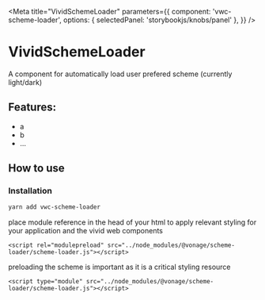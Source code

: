 
<Meta
  title="VividSchemeLoader"
  parameters={{
    component: 'vwc-scheme-loader',
    options: { selectedPanel: 'storybookjs/knobs/panel' },
  }}
/>

# VividSchemeLoader

A component for automatically load user prefered scheme (currently light/dark)

## Features:

- a
- b
- ...

## How to use

### Installation

```bash
yarn add vwc-scheme-loader
```

place module reference in the head of your html to apply relevant styling for your application and the vivid web components

```
<script rel="modulepreload" src="../node_modules/@vonage/scheme-loader/scheme-loader.js"></script>
```

preloading the scheme is important as it is a critical styling resource

```
<script type="module" src="../node_modules/@vonage/scheme-loader/scheme-loader.js"></script>
```
